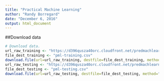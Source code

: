 ---
title: "Practical Machine Learning"
author: "Randy Borregard"
date: "December 6, 2016"
output: html_document
---

##Download data

```{r,echo=TRUE}
# Download data.
url_raw_training <- "https://d396qusza40orc.cloudfront.net/predmachlearn/pml-training.csv"
file_dest_training <- "pml-training.csv"
download.file(url=url_raw_training, destfile=file_dest_training, method="curl")
url_raw_testing <- "https://d396qusza40orc.cloudfront.net/predmachlearn/pml-testing.csv"
file_dest_testing <- "pml-testing.csv"
download.file(url=url_raw_testing, destfile=file_dest_testing, method="curl")
```


